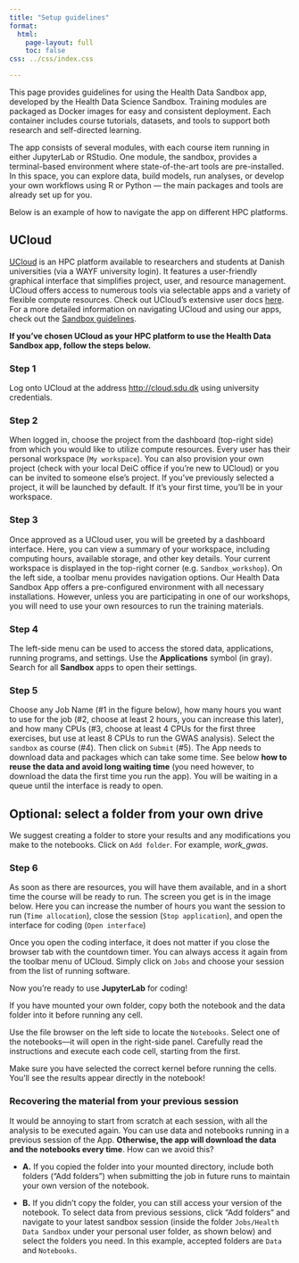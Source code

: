 ```yaml
---
title: "Setup guidelines"
format:
  html:
    page-layout: full
    toc: false
css: ../css/index.css

---
```


This page provides guidelines for using the Health Data Sandbox app, developed by the Health Data Science Sandbox. Training modules are packaged as Docker images for easy and consistent deployment. Each container includes course tutorials, datasets, and tools to support both research and self-directed learning.

The app consists of several modules, with each course item running in either JupyterLab or RStudio. One module, the sandbox, provides a terminal-based environment where state-of-the-art tools are pre-installed. In this space, you can explore data, build models, run analyses, or develop your own workflows using R or Python — the main packages and tools are already set up for you.

Below is an example of how to navigate the app on different HPC platforms.

## UCloud

[UCloud](https://cloud.sdu.dk) is an HPC platform available to researchers and students at Danish universities (via a WAYF university login). It features a user-friendly graphical interface that simplifies project, user, and resource management. UCloud offers access to numerous tools via selectable apps and a variety of flexible compute resources. Check out UCloud’s extensive user docs [here](https://docs.cloud.sdu.dk/index.html). For a more detailed information on navigating UCloud and using our apps, check out the [Sandbox guidelines](https://hds-sandbox.github.io/access/UCloud.html).

**If you’ve chosen UCloud as your HPC platform to use the Health Data Sandbox app, follow the steps below.**

### Step 1
Log onto UCloud at the address [http://cloud.sdu.dk](http://cloud.sdu.dk) using university credentials.

### Step 2

When logged in, choose the project from the dashboard (top-right side) from which you would like to utilize compute resources. Every user has their personal workspace (`My workspace`). You can also provision your own project (check with your local DeiC office if you’re new to UCloud) or you can be invited to someone else’s project. If you’ve previously selected a project, it will be launched by default. If it’s your first time, you’ll be in your workspace. 

### Step 3

Once approved as a UCloud user, you will be greeted by a dashboard interface. Here, you can view a summary of your workspace, including computing hours, available storage, and other key details. Your current workspace is displayed in the top-right corner (e.g. `Sandbox_workshop`). On the left side, a toolbar menu provides navigation options. Our Health Data Sandbox App offers a pre-configured environment with all necessary installations. However, unless you are participating in one of our workshops, you will need to use your own resources to run the training materials.

### Step 4  
The left-side menu can be used to access the stored data, applications, running programs, and settings. Use the **Applications** symbol (in gray). Search for all **Sandbox** apps to open their settings.

### Step 5 
Choose any Job Name (#1 in the figure below), how many hours you want to use for the job (#2, choose at least 2 hours, you can increase this later), and how many CPUs (#3, choose at least 4 CPUs for the first three exercises, but use at least 8 CPUs to run the GWAS analysis). Select the `sandbox` as course (#4). Then click on `Submit` (#5). The App needs to download data and packages which can take some time. See below **how to reuse the data and avoid long waiting time** (you need however, to download the data the first time you run the app). You will be waiting in a queue until the interface is ready to open. 


:::{.callout-note}
# Optional: select a folder from your own drive
We suggest creating a folder to store your results and any modifications you make to the notebooks. Click on `Add folder`. For example, *work_gwas*. 
:::


### Step 6 
As soon as there are resources, you will have them available, and in a short time the course will be ready to run. The screen you get is in the image below. Here you can increase the number of hours you want the session to run (`Time allocation`), close the session (`Stop application`), and open the interface for coding (`Open interface`)

:::{.callout-tip}

Once you open the coding interface, it does not matter if you close the browser tab with the countdown timer. You can always access it again from the toolbar menu of UCloud. Simply click on `Jobs` and choose your session from the list of running software.

:::

Now you're ready to use **JupyterLab** for coding!

:::{.callout-note}
If you have mounted your own folder, copy both the notebook and the data folder into it before running any cell. 
:::


Use the file browser on the left side to locate the `Notebooks`. Select one of the notebooks—it will open in the right-side panel. Carefully read the instructions and execute each code cell, starting from the first.

Make sure you have selected the correct kernel before running the cells. You'll see the results appear directly in the notebook!

### Recovering the material from your previous session

It would be annoying to start from scratch at each session, with all the analysis to be executed again. You can use data and notebooks running in a previous session of the App. **Otherwise, the app will download the data and the notebooks every time**. How can we avoid this? 

- **A.** If you copied the folder into your mounted directory, include both folders ("Add folders") when submitting the job in future runs to maintain your own version of the notebook.

- **B.** If you didn’t copy the folder, you can still access your version of the notebook. To select data from previous sessions, click "Add folders" and navigate to your latest sandbox session (inside the folder `Jobs/Health Data Sandbox` under your personal user folder, as shown below) and select the folders you need. In this example, accepted folders are `Data` and `Notebooks`.
